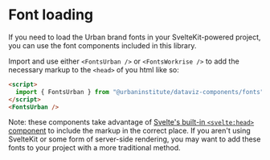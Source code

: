 
<Meta title="Fonts/Introduction" />

# Font loading

If you need to load the Urban brand fonts in your SvelteKit-powered project, you can use the font components included in this library.

Import and use either `<FontsUrban />` or `<FontsWorkrise />` to add the necessary markup to the `<head>` of you html like so:

```html
<script>
  import { FontsUrban } from "@urbaninstitute/dataviz-components/fonts";
</script>
<FontsUrban />
```

Note: these components take advantage of [Svelte's built-in `<svelte:head>` component](https://svelte.dev/docs/special-elements#svelte-head) to include the markup in the correct place. If you aren't using SvelteKit or some form of server-side rendering, you may want to add these fonts to your project with a more traditional method.
